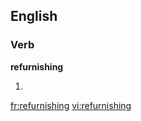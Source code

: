 ==English==

===Verb===
'''refurnishing'''

# {{third-person singular of|[[refurnish]]}}

[[fr:refurnishing]]
[[vi:refurnishing]]